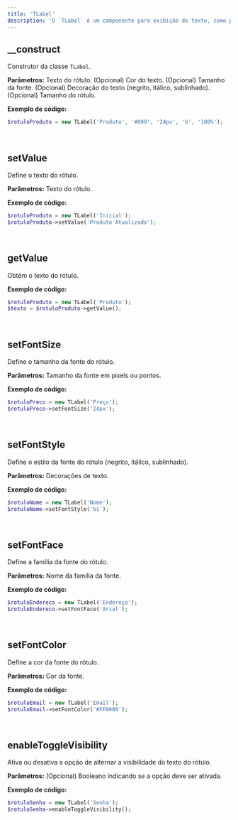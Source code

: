 ```yaml
---
title: 'TLabel'
description: 'O `TLabel` é um componente para exibição de texto, como por exemplo, um rótulo para outros campos em um formulário (derivado da classe `TField`).'
---
```


## __construct
Construtor da classe `TLabel`.

**Parâmetros:**
<ResponseField name="$value" type="mixed" required>Texto do rótulo.</ResponseField>
<ResponseField name="$color" type="mixed" default="null">(Opcional) Cor do texto.</ResponseField>
<ResponseField name="$fontsize" type="mixed" default="null">(Opcional) Tamanho da fonte.</ResponseField>
<ResponseField name="$decoration" type="mixed" default="null">(Opcional) Decoração do texto (negrito, itálico, sublinhado).</ResponseField>
<ResponseField name="$size" type="mixed" default="null">(Opcional) Tamanho do rótulo.</ResponseField>

**Exemplo de código:**
```php
$rotuloProduto = new TLabel('Produto', '#000', '24px', 'b', '100%');
```

<br/>

## setValue
Define o texto do rótulo.

**Parâmetros:**
<ResponseField name="$value" type="mixed" required>Texto do rótulo.</ResponseField>

**Exemplo de código:**
```php
$rotuloProduto = new TLabel('Inicial');
$rotuloProduto->setValue('Produto Atualizado');
```

<br/>

## getValue
Obtém o texto do rótulo.

**Exemplo de código:**
```php
$rotuloProduto = new TLabel('Produto');
$texto = $rotuloProduto->getValue();
```

<br/>

## setFontSize
Define o tamanho da fonte do rótulo.

**Parâmetros:**
<ResponseField name="$size" type="mixed" required>Tamanho da fonte em pixels ou pontos.</ResponseField>

**Exemplo de código:**
```php
$rotuloPreco = new TLabel('Preço');
$rotuloPreco->setFontSize('24px');
```

<br/>

## setFontStyle
Define o estilo da fonte do rótulo (negrito, itálico, sublinhado).

**Parâmetros:**
<ResponseField name="$decoration" type="mixed" required>Decorações de texto.</ResponseField>

**Exemplo de código:**
```php
$rotuloNome = new TLabel('Nome');
$rotuloNome->setFontStyle('bi');
```

<br/>

## setFontFace
Define a família da fonte do rótulo.

**Parâmetros:**
<ResponseField name="$font" type="mixed" required>Nome da família da fonte.</ResponseField>

**Exemplo de código:**
```php
$rotuloEndereco = new TLabel('Endereço');
$rotuloEndereco->setFontFace('Arial');
```

<br/>

## setFontColor
Define a cor da fonte do rótulo.

**Parâmetros:**
<ResponseField name="$color" type="mixed" required>Cor da fonte.</ResponseField>

**Exemplo de código:**
```php
$rotuloEmail = new TLabel('Email');
$rotuloEmail->setFontColor('#FF0000');
```

<br/>

## enableToggleVisibility
Ativa ou desativa a opção de alternar a visibilidade do texto do rótulo.

**Parâmetros:**
<ResponseField name="$toggleVisibility" type="bool" default="TRUE">(Opcional) Booleano indicando se a opção deve ser ativada.</ResponseField>

**Exemplo de código:**
```php
$rotuloSenha = new TLabel('Senha');
$rotuloSenha->enableToggleVisibility();
```